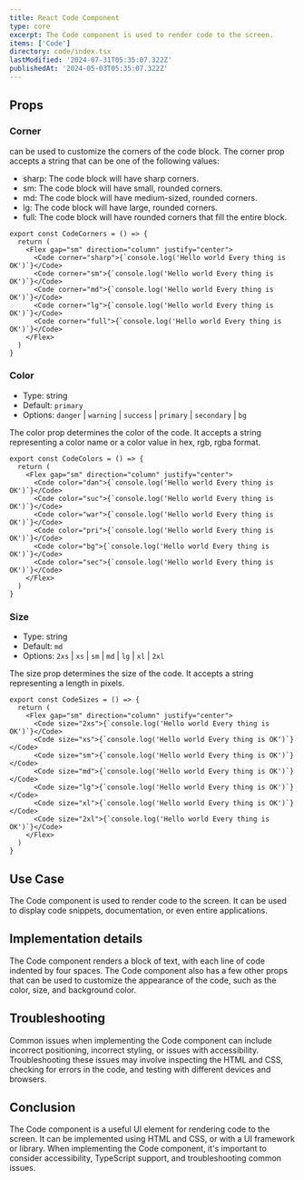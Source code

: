 ```yaml
---
title: React Code Component
type: core
excerpt: The Code component is used to render code to the screen.
items: ['Code']
directory: code/index.tsx
lastModified: '2024-07-31T05:35:07.322Z'
publishedAt: '2024-05-03T05:35:07.322Z'
---
```


## Props

### Corner

can be used to customize the corners of the code block. The corner prop accepts a string that can be one of the following values:

- sharp: The code block will have sharp corners.
- sm: The code block will have small, rounded corners.
- md: The code block will have medium-sized, rounded corners.
- lg: The code block will have large, rounded corners.
- full: The code block will have rounded corners that fill the entire block.

<CodeCorners />

```tsx showLineNumbers title="Code.tsx"
export const CodeCorners = () => {
  return (
    <Flex gap="sm" direction="column" justify="center">
      <Code corner="sharp">{`console.log('Hello world Every thing is OK')`}</Code>
      <Code corner="sm">{`console.log('Hello world Every thing is OK')`}</Code>
      <Code corner="md">{`console.log('Hello world Every thing is OK')`}</Code>
      <Code corner="lg">{`console.log('Hello world Every thing is OK')`}</Code>
      <Code corner="full">{`console.log('Hello world Every thing is OK')`}</Code>
    </Flex>
  )
}
```

### Color

- Type: string
- Default: `primary`
- Options: `danger` | `warning` | `success` | `primary` | `secondary` | `bg`

The color prop determines the color of the code. It accepts a string representing a color name or a color value in hex, rgb, rgba format.

<CodeColors />

```tsx showLineNumbers title="Code.tsx"
export const CodeColors = () => {
  return (
    <Flex gap="sm" direction="column" justify="center">
      <Code color="dan">{`console.log('Hello world Every thing is OK')`}</Code>
      <Code color="suc">{`console.log('Hello world Every thing is OK')`}</Code>
      <Code color="war">{`console.log('Hello world Every thing is OK')`}</Code>
      <Code color="pri">{`console.log('Hello world Every thing is OK')`}</Code>
      <Code color="bg">{`console.log('Hello world Every thing is OK')`}</Code>
      <Code color="sec">{`console.log('Hello world Every thing is OK')`}</Code>
    </Flex>
  )
}
```

### Size

- Type: string
- Default: `md`
- Options: `2xs` | `xs` | `sm` | `md` | `lg` | `xl` | `2xl`

The size prop determines the size of the code. It accepts a string representing a length in pixels.

<CodeSizes />

```tsx showLineNumbers title="Code.tsx"
export const CodeSizes = () => {
  return (
    <Flex gap="sm" direction="column" justify="center">
      <Code size="2xs">{`console.log('Hello world Every thing is OK')`}</Code>
      <Code size="xs">{`console.log('Hello world Every thing is OK')`}</Code>
      <Code size="sm">{`console.log('Hello world Every thing is OK')`}</Code>
      <Code size="md">{`console.log('Hello world Every thing is OK')`}</Code>
      <Code size="lg">{`console.log('Hello world Every thing is OK')`}</Code>
      <Code size="xl">{`console.log('Hello world Every thing is OK')`}</Code>
      <Code size="2xl">{`console.log('Hello world Every thing is OK')`}</Code>
    </Flex>
  )
}
```

## Use Case

The Code component is used to render code to the screen. It can be used to display code snippets, documentation, or even entire applications.

## Implementation details

The Code component renders a block of text, with each line of code indented by four spaces. The Code component also has a few other props that can be used to customize the appearance of the code, such as the color, size, and background color.

## Troubleshooting

Common issues when implementing the Code component can include incorrect positioning, incorrect styling, or issues with accessibility. Troubleshooting these issues may involve inspecting the HTML and CSS, checking for errors in the code, and testing with different devices and browsers.

## Conclusion

The Code component is a useful UI element for rendering code to the screen. It can be implemented using HTML and CSS, or with a UI framework or library. When implementing the Code component, it's important to consider accessibility, TypeScript support, and troubleshooting common issues.

